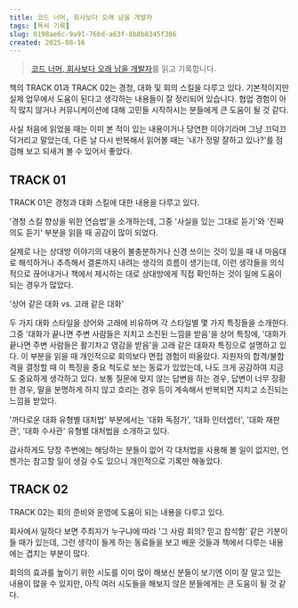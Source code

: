 ```yaml
---
title: 코드 너머, 회사보다 오래 남을 개발자
tags: [독서 기록]
slug: 0198ae6c-9a91-76bd-a63f-8b8b8345f306
created: 2025-08-16
---
```


> [코드 너머, 회사보다 오래 남을 개발자](https://www.hanbit.co.kr/store/books/look.php?p_code=B1487233317)를 읽고 기록합니다.

책의 TRACK 01과 TRACK 02는 경청, 대화 및 회의 스킬을 다루고 있다. 기본적이지만 실제 업무에서 도움이 된다고 생각하는 내용들이 잘 정리되어 있습니다.
협업 경험이 아직 많지 않거나 커뮤니케이션에 대해 고민들 시작하시는 분들에게 큰 도움이 될 것 같다.

사실 처음에 읽었을 때는 이미 본 적이 있는 내용이거나 당연한 이야기라며 그냥 끄덕끄덕거리고 말았는데, 다른 날 다시 반복해서 읽어볼 때는 '내가 정말 잘하고 있나?'를 점검해 보고 되새겨 볼 수 있어서 좋았다.

## TRACK 01

TRACK 01은 경청과 대화 스킬에 대한 내용을 다루고 있다.

'경청 스킬 향상을 위한 연습법'을 소개하는데, 그중 '사실을 있는 그대로 듣기'와 '진짜 의도 듣기' 부분을 읽을 때 공감이 많이 되었다.

실제로 나는 상대방 이야기의 내용이 불충분하거나 신경 쓰이는 것이 있을 때 내 마음대로 해석하거나 추측해서 결론까지 내려는 생각의 흐름이 생기는데, 이런 생각들을 의식적으로 끊어내거나 책에서 제시하는 대로 상대방에게 직접 확인하는 것이 일에 도움이 되는 경우가 많았다.

'상어 같은 대화 vs. 고래 같은 대화'

두 가지 대화 스타일을 상어와 고래에 비유하며 각 스타일별 몇 가지 특징들을 소개한다. 
그중 '대화가 끝나면 주변 사람들은 지치고 소진된 느낌을 받음'을 상어 특징에, '대화가 끝나면 주변 사람들은 활기차고 영감을 받음'을 고래 같은 대화자 특징으로 설명하고 있다.
이 부분을 읽을 때 개인적으로 회의보다 면접 경험이 떠올랐다. 
지원자의 합격/불합격을 결정할 때 이 특징을 중요 척도로 보는 동료가 있었는데, 나도 크게 공감하여 지금도 중요하게 생각하고 있다.
보통 질문에 맞지 않는 답변을 하는 경우, 답변이 너무 장황한 경우, 말을 분명하게 하지 않고 흐리는 경우 등이 계속해서 반복되면 지치고 소진되는 느낌을 받았다.

'까다로운 대화 유형별 대처법' 부분에서는 '대화 독점가', '대화 인터셉터', '대화 재판관', '대화 수사관' 유형별 대처법을 소개하고 있다.

감사하게도 당장 주변에는 해당하는 분들이 없어 각 대처법을 사용해 볼 일이 없지만, 언젠가는 참고할 일이 생길 수도 있으니 개인적으로 기록만 해놓았다.

## TRACK 02

TRACK 02는 회의 준비와 운영에 도움이 되는 내용을 다루고 있다.

회사에서 일하다 보면 주최자가 누구냐에 따라 '그 사람 회의? 믿고 참석함' 같은 기분이 들 때가 있는데,
그런 생각이 들게 하는 동료들을 보고 배운 것들과 책에서 다루는 내용에는 겹치는 부분이 많다.

회의의 효과를 높이기 위한 시도를 이미 많이 해보신 분들이 보기엔 이미 잘 알고 있는 내용이 많을 수 있지만, 아직 여러 시도들을 해보지 않은 분들에게는 큰 도움이 될 것 같다.
